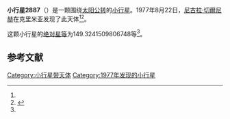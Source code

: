 {{Infobox planet
| bgcolour = #FFFFC0
| name = 2887 Krinov
| symbol = 
| image = 
| caption = 
| discovery = yes
| discovery_ref = 
| discoverer = [[尼古拉·切爾尼赫|尼古拉·切爾尼赫]]
| discovery_site = [[克里米亚|克里米亚]] 
| discovered = 1977年8月22日
| designations = yes
| mp_name = 
| named_after = 
| alt_names = 1977 QD5/ 1936 ML / 1939 FW / 1980 KC2 / 1980 MG / 1983 DH
| mp_category = [[主带小行星|主带小行星]]
| orbit_ref = <ref name="a">[http://ssd.jpl.nasa.gov/sbdb.cgi?sstr=2887 2887 Krinov] {{Wayback|url=http://ssd.jpl.nasa.gov/sbdb.cgi?sstr=2887 |date=20200820020531 }}，小行星數據庫瀏覽器（JPL Small-Body Database Browser）－[[美国国家航空航天局|美国国家航空航天局]]喷气推进实验室</ref>
| epoch = 2456400.5 (2013年4月18日更新)
| aphelion = {{convert|2.597786120672001|AU|km|3|abbr=on|lk=out}}
| perihelion = {{convert|1.920419739071157|AU|km|3|abbr=on}}
| semimajor = {{convert|2.259102929871579|AU|km|3|abbr=on}}
| eccentricity = 0.149919327
| period = 1240.230636 [[日|日]]<br />3.4[[儒略年|儒略年]]
| avg_speed = 
| inclination = 4.379214306424601
| asc_node = 119.0388958017996
| mean_anomaly = 
| arg_peri = 149.3241509806748
| satellites = 
| physical_characteristics = yes
| dimensions = 
| mass = 
| density = 
| surface_grav = 
| escape_velocity = 
| sidereal_day = 
| axial_tilt = 
| pole_ecliptic_lat = 
| pole_ecliptic_lon = 
| albedo = 
| temperatures= 
| temp_name1 = 
| mean_temp_1 = 
| max_temp_1 = 
| temp_name2 = 
| max_temp_2 = 
| spectral_type = 
| abs_magnitude = 149.3241509806748
}}

'''小行星2887'''（{{lang-en|2887 Krinov}}）是一颗围绕[[太阳|太阳]][[公转|公转]]的[[小行星|小行星]]。1977年8月22日，[[尼古拉·切爾尼赫|尼古拉·切爾尼赫]]在克里米亚发现了此天体<ref name="a" /><ref>{{cite news|title=小行星列表|url=http://cfa-www.harvard.edu/iau/lists/NumberedMPs.txt|accessdate=2013-07-08|newspaper=哈佛大学|archive-date=2008-05-17|archive-url=https://web.archive.org/web/20080517010638/http://cfa-www.harvard.edu/iau/lists/NumberedMPs.txt|dead-url=no}}</ref>。

这颗小行星的[[绝对星等|绝对星等]]为149.3241509806748等<ref name="a" />。

==参考文献==
{{reflist}}
{{Minor Planet Number|[[小行星2886|小行星2886]]|[[小行星2888|小行星2888]]}}

{{小天体}}

[[Category:小行星带天体|Category:小行星带天体]]
[[Category:1977年发现的小行星|Category:1977年发现的小行星]]

{{asteroid-stub}}